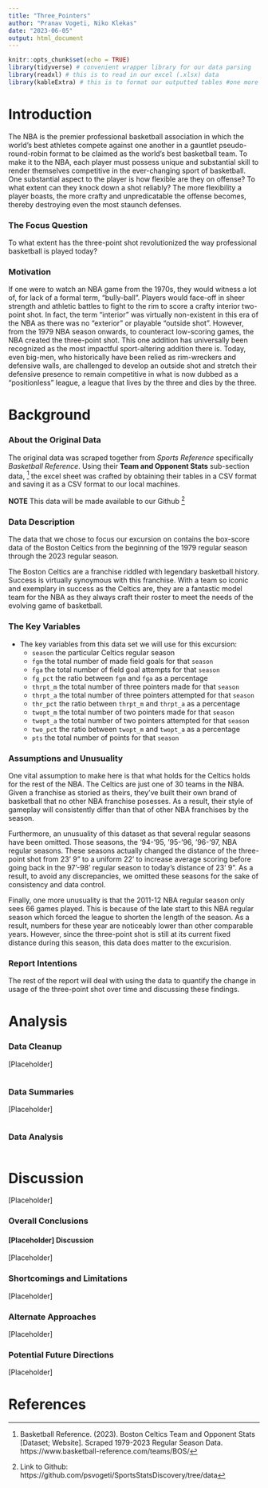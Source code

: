 ```yaml
---
title: "Three_Pointers"
author: "Pranav Vogeti, Niko Klekas"
date: "2023-06-05"
output: html_document
---
```




```r
knitr::opts_chunk$set(echo = TRUE)
library(tidyverse) # convenient wrapper library for our data parsing
library(readxl) # this is to read in our excel (.xlsx) data
library(kableExtra) # this is to format our outputted tables #one more time
```



# Introduction

The NBA is the premier professional basketball association in which the world's best athletes compete against one another in a gauntlet pseudo-round-robin format to be claimed as the world's best basketball team. To make it to the NBA, each player must possess unique and substantial skill to render themselves competitive in the ever-changing sport of basketball. One substantial aspect to the player is how flexible are they on offense? To what extent can they knock down a shot reliably? The more flexibility a player boasts, the more crafty and unpredicatable the offense becomes, thereby destroying even the most staunch defenses. 

### The Focus Question

To what extent has the three-point shot revolutionized the way professional basketball is played today?

### Motivation

If one were to watch an NBA game from the 1970s, they would witness a lot of, for lack of a formal term, "bully-ball". Players would face-off in sheer strength and athletic battles to fight to the rim to score a crafty interior two-point shot. In fact, the term "interior" was virtually non-existent in this era of the NBA as there was no "exterior" or playable "outside shot". However, from the 1979 NBA season onwards, to counteract low-scoring games, the NBA created the three-point shot. This one addition has universally been recognized as the most impactful sport-altering addition there is. Today, even big-men, who historically have been relied as rim-wreckers and defensive walls, are challenged to develop an outside shot and stretch their defensive presence to remain competitive in what is now dubbed as a "positionless" league, a league that lives by the three and dies by the three. 


# Background

### About the Original Data


The original data was scraped together from *Sports Reference* specifically *Basketball Reference*. Using their **Team and Opponent Stats** sub-section data, ^[Basketball Reference. (2023). Boston Celtics Team and Opponent Stats [Dataset; Website]. Scraped 1979-2023 Regular Season Data. https://www.basketball-reference.com/teams/BOS/] the excel sheet was crafted by obtaining their tables in a CSV format and saving it as a CSV format to our local machines. 

**NOTE** This data will be made available to our Github ^[Link to Github: https://github.com/psvogeti/SportsStatsDiscovery/tree/data]


### Data Description

The data that we chose to focus our excursion on contains the box-score data of the Boston Celtics from the beginning of the 1979 regular season through the 2023 regular season. 

The Boston Celtics are a franchise riddled with legendary basketball history. Success is virtually synoymous with this franchise. With a team so iconic and exemplary in success as the Celtics are, they are a fantastic model team for the NBA as they always craft their roster to meet the needs of the evolving game of basketball. 

### The Key Variables

* The key variables from this data set we will use for this excursion: 
  - `season` the particular Celtics regular season 
  - `fgm` the total number of made field goals for that `season`
  - `fga` the total number of field goal attempts for that `season`
  - `fg_pct` the ratio between `fgm` and `fga` as a percentage
  - `thrpt_m` the total number of three pointers made for that `season`
  - `thrpt_a` the total number of three pointers attempted for that `season`
  - `thr_pct` the ratio between `thrpt_m` and `thrpt_a` as a percentage
  - `twopt_m` the total number of two pointers made for that `season`
  - `twopt_a` the total number of two pointers attempted for that `season`
  - `two_pct` the ratio between `twopt_m` and `twopt_a` as a percentage
  - `pts` the total number of points for that `season`
  

### Assumptions and Unusuality

One vital assumption to make here is that what holds for the Celtics holds for the rest of the NBA. The Celtics are just one of 30 teams in the NBA. Given a franchise as storied as theirs, they've built their own brand of basketball that no other NBA franchise posesses. As a result, their style of gameplay will consistently differ than that of other NBA franchises by the season. 

Furthermore, an unusuality of this dataset as that several regular seasons have been omitted. Those seasons, the '94-'95, '95-'96, '96-'97, NBA regular seasons. These seasons actually changed the distance of the three-point shot from 23' 9" to a uniform 22' to increase average scoring before going back in the 97'-98' regular season to today's distance of 23' 9". As a result, to avoid any discrepancies, we omitted these seasons for the sake of consistency and data control. 

Finally, one more unusuality is that the 2011-12 NBA regular season only sees 66 games played. This is because of the late start to this NBA regular season which forced the league to shorten the length of the season. As a result, numbers for these year are noticeably lower than other comparable years. However, since the three-point shot is still at its current fixed distance during this season, this data does matter to the excurision. 



### Report Intentions

The rest of the report will deal with using the data to quantify the change in usage of the three-point shot over time and discussing these findings. 


# Analysis

### Data Cleanup

[Placeholder]

```r

```


### Data Summaries

[Placeholder]


```r

```

### Data Analysis

```r

```


# Discussion

[Placeholder]

### Overall Conclusions

#### [Placeholder] Discussion

[Placeholder]

### Shortcomings and Limitations

[Placeholder]


### Alternate Approaches

[Placeholder]


### Potential Future Directions

[Placeholder]


# References
